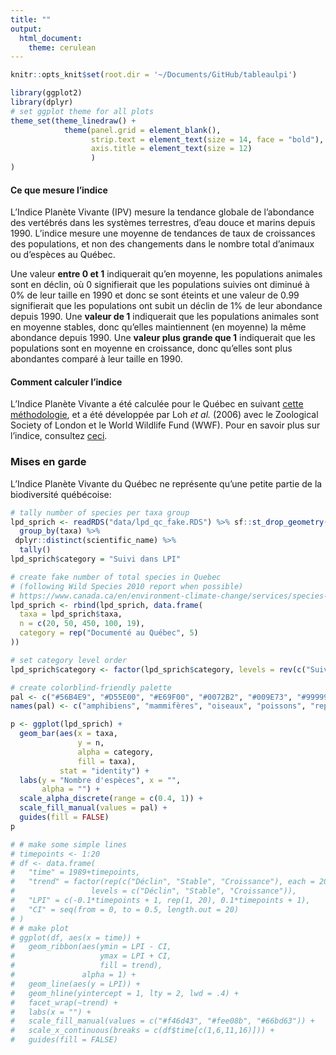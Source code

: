 ```yaml
---
title: ""
output: 
  html_document:
    theme: cerulean
---
```

```r
knitr::opts_knit$set(root.dir = '~/Documents/GitHub/tableaulpi')

library(ggplot2)
library(dplyr)
# set ggplot theme for all plots
theme_set(theme_linedraw() +
            theme(panel.grid = element_blank(),
                  strip.text = element_text(size = 14, face = "bold"),
                  axis.title = element_text(size = 12)
                  )
)
```

#### Ce que mesure l'indice

L'Indice Planète Vivante (IPV) mesure la tendance globale de l'abondance des vertébrés dans les systèmes terrestres, d'eau douce et marins depuis 1990. L'indice mesure une moyenne de tendances de taux de croissances des populations, et non des changements dans le nombre total d'animaux ou d'espèces au Québec. 

Une valeur **entre 0 et 1** indiquerait qu'en moyenne, les populations animales sont en déclin, où 0 signifierait que les populations suivies ont diminué à 0% de leur taille en 1990 et donc se sont éteints et une valeur de 0.99 signifierait que les populations ont subit un déclin de 1% de leur abondance depuis 1990. Une **valeur de 1** indiquerait que les populations animales sont en moyenne stables, donc qu'elles maintiennent (en moyenne) la même abondance depuis 1990. Une **valeur plus grande que 1** indiquerait que les populations sont en moyenne en croissance, donc qu'elles sont plus abondantes comparé à leur taille en 1990. 

#### Comment calculer l'indice

L'Indice Planète Vivante a été calculée pour le Québec en suivant <a href =  "https://doi.org/10.1111/j.1523-1739.2008.01117.x">cette méthodologie</a>, et a été développée par Loh <i>et al.</i> (2006) avec le Zoological Society of London et le World Wildlife Fund (WWF). Pour en savoir plus sur l'indice, consultez <a href = "https://livingplanetindex.org/home/index">ceci</a>. 

### Mises en garde

L'Indice Planète Vivante du Québec ne représente qu'une petite partie de la biodiversité québécoise:

```r
# tally number of species per taxa group
lpd_sprich <- readRDS("data/lpd_qc_fake.RDS") %>% sf::st_drop_geometry() %>%
  group_by(taxa) %>%
 dplyr::distinct(scientific_name) %>%
  tally()
lpd_sprich$category = "Suivi dans LPI"

# create fake number of total species in Quebec 
# (following Wild Species 2010 report when possible)
# https://www.canada.ca/en/environment-climate-change/services/species-risk-public-registry/publications/wild-species-2010.html
lpd_sprich <- rbind(lpd_sprich, data.frame(
  taxa = lpd_sprich$taxa,
  n = c(20, 50, 450, 100, 19),
  category = rep("Documenté au Québec", 5)
))

# set category level order
lpd_sprich$category <- factor(lpd_sprich$category, levels = rev(c("Suivi dans LPI", "Documenté au Québec")))

# create colorblind-friendly palette
pal <- c("#56B4E9", "#D55E00", "#E69F00", "#0072B2", "#009E73", "#999999")
names(pal) <- c("amphibiens", "mammifères", "oiseaux", "poissons", "reptiles", "inconnu")

p <- ggplot(lpd_sprich) + 
  geom_bar(aes(x = taxa, 
               y = n, 
               alpha = category,
               fill = taxa), 
           stat = "identity") +
  labs(y = "Nombre d'espèces", x = "",
       alpha = "") +
  scale_alpha_discrete(range = c(0.4, 1)) +
  scale_fill_manual(values = pal) +
  guides(fill = FALSE)
p
```


```r
# # make some simple lines
# timepoints <- 1:20
# df <- data.frame(
#   "time" = 1989+timepoints,
#   "trend" = factor(rep(c("Déclin", "Stable", "Croissance"), each = 20),
#                 levels = c("Déclin", "Stable", "Croissance")),
#   "LPI" = c(-0.1*timepoints + 1, rep(1, 20), 0.1*timepoints + 1),
#   "CI" = seq(from = 0, to = 0.5, length.out = 20)
# )
# # make plot
# ggplot(df, aes(x = time)) +
#   geom_ribbon(aes(ymin = LPI - CI, 
#                   ymax = LPI + CI,
#                   fill = trend), 
#               alpha = 1) +
#   geom_line(aes(y = LPI)) +
#   geom_hline(yintercept = 1, lty = 2, lwd = .4) +
#   facet_wrap(~trend) +
#   labs(x = "") +
#   scale_fill_manual(values = c("#f46d43", "#fee08b", "#66bd63")) +
#   scale_x_continuous(breaks = c(df$time[c(1,6,11,16)])) +
#   guides(fill = FALSE)
```
